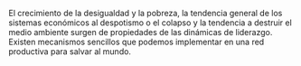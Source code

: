 El crecimiento de la desigualdad y la pobreza, la tendencia general de los sistemas económicos al despotismo o el colapso y la tendencia a destruir el medio ambiente surgen de propiedades de las dinámicas de liderazgo. Existen mecanismos sencillos que podemos implementar en una red productiva para salvar al mundo.
